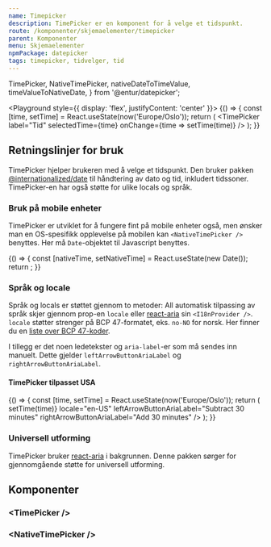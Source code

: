 ```yaml
---
name: Timepicker
description: TimePicker er en komponent for å velge et tidspunkt.
route: /komponenter/skjemaelementer/timepicker
parent: Komponenter
menu: Skjemaelementer
npmPackage: datepicker
tags: timepicker, tidvelger, tid
---
```


  TimePicker,
  NativeTimePicker,
  nativeDateToTimeValue,
  timeValueToNativeDate,
} from '@entur/datepicker';

<PageHeader />

<Playground style={{ display: 'flex', justifyContent: 'center' }}>
  {() => {
    const [time, setTime] = React.useState(now('Europe/Oslo'));
    return (
      <TimePicker
        label="Tid"
        selectedTime={time}
        onChange={time => setTime(time)}
      />
    );
  }}
</Playground>

## Retningslinjer for bruk

TimePicker hjelper brukeren med å velge et tidspunkt. Den bruker pakken [@internationalized/date](https://react-spectrum.adobe.com/internationalized/date/) til håndtering av dato og tid, inkludert tidssoner.
TimePicker-en har også støtte for ulike locals og språk.

### Bruk på mobile enheter

TimePicker er utviklet for å fungere fint på mobile enheter også, men ønsker man en OS-spesifikk opplevelse på mobilen kan `<NativeTimePicker />` benyttes. Her må `Date`-objektet til Javascript benyttes.

<Playground hideContrastOption>
  {() => {
    const [nativeTime, setNativeTime] = React.useState(new Date());
    return <NativeTimePicker label="Tid" style={{ width: '15rem' }} />;
  }}
</Playground>

### Språk og locale

Språk og locals er støttet gjennom to metoder: All automatisk tilpassing av språk skjer gjennom prop-en `locale` eller [react-aria](https://react-spectrum.adobe.com/react-aria/I18nProvider.html) sin `<I18nProvider />`.
`locale` støtter strenger på BCP 47-formatet, eks. `no-NO` for norsk. Her finner du en [liste over BCP 47-koder](https://www.techonthenet.com/js/language_tags.php).

I tillegg er det noen ledetekster og `aria-label`-er som må sendes inn manuelt. Dette gjelder `leftArrowButtonAriaLabel` og `rightArrowButtonAriaLabel`.

#### TimePicker tilpasset USA

<Playground hideContrastOption>
  {() => {
    const [time, setTime] = React.useState(now('Europe/Oslo'));
    return (
      <TimePicker
        label="Time"
        selectedTime={time}
        onChange={time => setTime(time)}
        locale="en-US"
        leftArrowButtonAriaLabel="Subtract 30 minutes"
        rightArrowButtonAriaLabel="Add 30 minutes"
      />
    );
  }}
</Playground>

### Universell utforming

TimePicker bruker [react-aria](https://react-spectrum.adobe.com/react-aria/useTimeField.html) i bakgrunnen. Denne pakken sørger for gjennomgående støtte for universell utforming.

## Komponenter

### <TimePicker /\>

<ImportStatement imports="TimePicker" />
<Props of={TimePicker} />

### <NativeTimePicker /\>

<ImportStatement imports="NativeTimePicker" />
<Props of={NativeTimePicker} />
